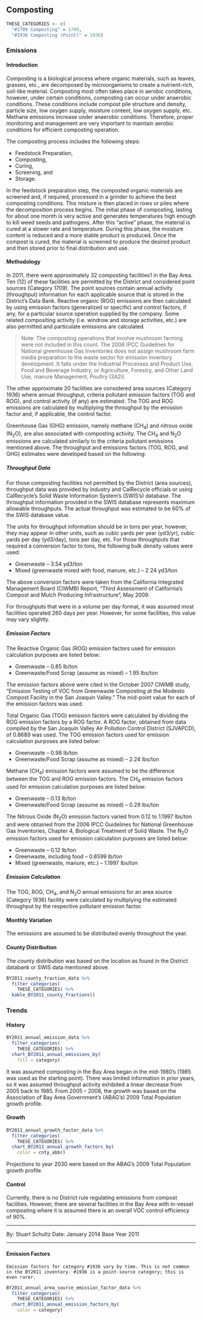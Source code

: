 ## Composting {#waste-mgmt-compost}

```r
THESE_CATEGORIES <- c(
  "#1709 Composting" = 1709,
  "#1936 Composting (Point)" = 1936)
```
### Emissions

#### Introduction {-}

Composting is a biological process where organic materials, such as leaves, grasses, etc., are decomposed by microorganisms to create a nutrient-rich, soil-like material. Composting most often takes place in aerobic conditions, however, under certain conditions, composting can occur under anaerobic conditions. These conditions include compost pile structure and density, particle size, low oxygen supply, moisture content, low oxygen supply, etc. Methane emissions increase under anaerobic conditions. Therefore, proper monitoring and management are very important to maintain aerobic conditions for efficient composting operation.

The composting process includes the following steps:

- Feedstock Preparation,
- Composting,
- Curing,
- Screening, and
- Storage.

In the feedstock preparation step, the composted organic materials are screened and, if required, processed in a grinder to achieve the best composting conditions. This mixture is then placed in rows or piles where the decomposition process begins. The initial phase of composting, lasting for about one month is very active and generates temperatures high enough to kill weed seeds and pathogens. After this “active” phase, the material is cured at a slower rate and temperature. During this phase, the moisture content is reduced and a more stable product is produced. Once the compost is cured, the material is screened to produce the desired product and then stored prior to final distribution and use.

#### Methodology {-}

In 2011, there were approximately 32 composting facilities1 in the Bay Area. Ten (12) of these facilities are permitted by the District and considered point sources (Category 1709). The point sources contain annual activity (throughput) information for each applicable source that is stored in the District’s Data Bank. Reactive organic (ROG) emissions are then calculated by using emission factors (generalized or specific) and control factors, if any, for a particular source operation supplied by the company. Some related compositing activity (i.e. windrow and storage activities, etc.) are also permitted and particulate emissions are calculated.

> Note: The composting operations that involve mushroom farming were not included in this count. The 2006 IPCC Guidelines for National greenhouse Gas Inventories does not assign mushroom farm media preparation to the waste sector for emission inventory development. It falls under the Industrial Processes and Product Use, Food and Beverage Industry, or Agriculture, Forestry, and Other Land Use, manure Management, Poultry (3A2i).

The other approximate 20 facilities are considered area sources (Category 1936) where annual throughput, criteria pollutant emission factors (TOG and ROG), and control activity (if any) are estimated. The TOG and ROG emissions are calculated by multiplying the throughput by the emission factor and, if applicable, the control factor.

Greenhouse Gas (GHG) emission, namely methane (CH~4~) and nitrous oxide (N~2~O), are also associated with composting activity. The CH~4~ and N~2~O emissions are calculated similarly to the criteria pollutant emissions mentioned above.
The throughput and emissions factors (TOG, ROG, and GHG) estimates were developed based on the following:

##### Throughput Data {-}

For those composting facilities not permitted by the District (area sources), throughput data was provided by industry and CalRecycle officials or using CalRecycle’s Solid Waste Information System’s (SWIS’s) database. The throughput information provided in the SWIS database represents maximum allowable throughputs. The actual throughput was estimated to be 60% of the SWIS database value.

The units for throughput information should be in tons per year, however, they may appear in other units, such as cubic yards per year (yd3/yr), cubic yards per day (yd3/day), tons per day, etc. For those throughputs that required a conversion factor to tons, the following bulk density values were used:

- Greenwaste – 3.54 yd3/ton
- Mixed (greenwaste mixed with food, manure, etc.) – 2.24 yd3/ton

The above conversion factors were taken from the California Integrated Management Board (CIWMB) Report, “Third Assessment of California’s Compost and Mulch Producing Infrastructure”, May 2009.

For throughputs that were in a volume per day format, it was assumed most facilities operated 260 days per year. However, for some facilities, this value may vary slightly.

##### Emission Factors {-}

The Reactive Organic Gas (ROG) emission factors used for emission calculation purposes are listed below:

- Greenwaste – 0.85 lb/ton
- Greenwaste/Food Scrap (assume as mixed) – 1.95 lbs/ton

The emission factors above were cited in the October 2007 CIWMB study, “Emission Testing of VOC from Greenwaste Composting at the Modesto Compost Facility in the San Joaquin Valley.” The mid-point value for each of the emission factors was used.

Total Organic Gas (TOG) emission factors were calculated by dividing the ROG emission factors by a ROG factor. A ROG factor, obtained from data compiled by the San Joaquin Valley Air Pollution Control District (SJVAPCD), of 0.8689 was used. The TOG emission factors used for emission calculation purposes are listed below:

- Greenwaste – 0.98 lb/ton
- Greenwaste/Food Scrap (assume as mixed) – 2.24 lbs/ton

Methane (CH~4~) emission factors were assumed to be the difference between the TOG and ROG emission factors. The CH~4~ emission factors used for emission calculation purposes are listed below:

- Greenwaste – 0.13 lb/ton
- Greenwaste/Food Scrap (assume as mixed) – 0.29 lbs/ton

The Nitrous Oxide (N~2~O) emission factors varied from 0.12 to 1.1997 lbs/ton and were obtained from the 2006 IPCC Guidelines for National Greenhouse Gas Inventories, Chapter 4, Biological Treatment of Solid Waste. The N~2~O emission factors used for emission calculation purposes are listed below:

- Greenwaste – 0.12 lb/ton
- Greenwaste, including food – 0.6599 lb/ton 
- Mixed (greenwaste, manure, etc.) – 1.1997 lbs/ton

##### Emission Calculation {-}

The TOG, ROG, CH~4~, and N~2~O annual emissions for an area source (Category 1936) facility were calculated by multiplying the estimated throughput by the respective pollutant emission factor.

#### Monthly Variation {-}

The emissions are assumed to be distributed evenly throughout the year.

#### County Distribution {-}

The county distribution was based on the location as found in the District databank or SWIS data mentioned above.

```r
BY2011_county_fraction_data %>%
  filter_categories(
    THESE_CATEGORIES) %>%
  kable_BY2011_county_fractions()
```
### Trends {#waste-mgmt-compost-trend}

#### History {-}

```r
BY2011_annual_emission_data %>%
  filter_categories(
    THESE_CATEGORIES) %>%
  chart_BY2011_annual_emissions_by(
    fill = category) 
```

It was assumed composting in the Bay Area began in the mid-1980’s (1985 was used as the starting point). There was limited information in prior years, so it was assumed throughput activity exhibited a linear decrease from 2005 back to 1985. From 2005 – 2008, the growth was based on the Association of Bay Area Government’s (ABAG’s) 2009 Total Population growth profile.

#### Growth {-}

```r
BY2011_annual_growth_factor_data %>%
  filter_categories(
    THESE_CATEGORIES) %>%
  chart_BY2011_annual_growth_factors_by(
    color = cnty_abbr) 
```

Projections to year 2030 were based on the ABAG’s 2009 Total Population growth profile.

#### Control {-}

Currently, there is no District rule regulating emissions from compost facilities. However, there are several facilities in the Bay Area with in-vessel composting where it is assumed there is an overall VOC control efficiency of 90%.

***

By: Stuart Schultz 
Date: January 2014 
Base Year 2011

***

#### Emission Factors {-}

```block
Emission factors for category #1936 vary by time. This is not common in the BY2011 inventory. #1936 is a point-source category; this is even rarer.
```

```r
BY2011_annual_area_source_emission_factor_data %>%
  filter_categories(
    THESE_CATEGORIES) %>%
  chart_BY2011_annual_emission_factors_by(
    color = category) 
```

